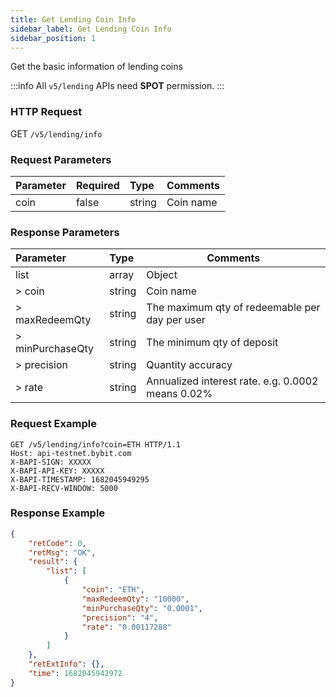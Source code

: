```yaml
---
title: Get Lending Coin Info
sidebar_label: Get Lending Coin Info
sidebar_position: 1
---
```

Get the basic information of lending coins

:::info
All `v5/lending` APIs need **SPOT** permission.
:::

### HTTP Request
GET `/v5/lending/info`

### Request Parameters
| Parameter | Required | Type | Comments|
|:----- |:-------|:-----|------ |
|coin | false | string | Coin name |

### Response Parameters
| Parameter | Type | Comments|
|:----- |:-----|----- |
|list | array | Object |
|> coin | string	| Coin name |
|> maxRedeemQty | string | The maximum qty of redeemable per day per user |
|> minPurchaseQty | string | The minimum qty of deposit |
|> precision	| string | Quantity accuracy |
|> rate	| string |Annualized interest rate. e.g. 0.0002 means 0.02%  |

### Request Example

```http
GET /v5/lending/info?coin=ETH HTTP/1.1
Host: api-testnet.bybit.com
X-BAPI-SIGN: XXXXX
X-BAPI-API-KEY: XXXXX
X-BAPI-TIMESTAMP: 1682045949295
X-BAPI-RECV-WINDOW: 5000
```

### Response Example

```json
{
    "retCode": 0,
    "retMsg": "OK",
    "result": {
        "list": [
            {
                "coin": "ETH",
                "maxRedeemQty": "10000",
                "minPurchaseQty": "0.0001",
                "precision": "4",
                "rate": "0.00117288"
            }
        ]
    },
    "retExtInfo": {},
    "time": 1682045942972
}
```
